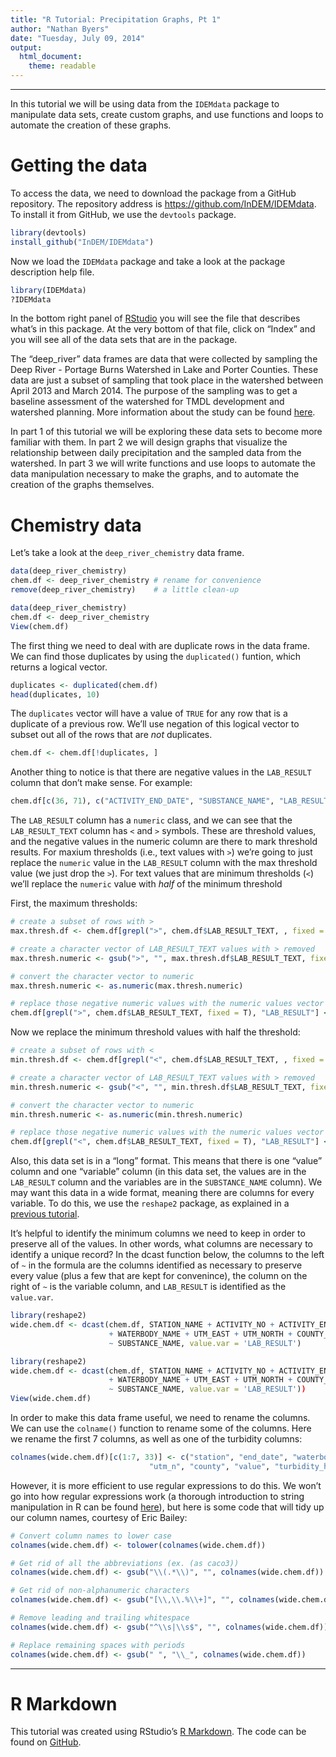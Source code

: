 ```yaml
---
title: "R Tutorial: Precipitation Graphs, Pt 1"
author: "Nathan Byers"
date: "Tuesday, July 09, 2014"
output:
  html_document:
    theme: readable
---
```


--------------------------------------------------------------------------------

In this tutorial we will be using data from the `IDEMdata` package to manipulate
data sets, create custom graphs, and use functions and loops to automate the 
creation of these graphs. 

# Getting the data

To access the data, we need to download the package from a GitHub repository. The 
repository address is <a href="https://github.com/InDEM/IDEMdata" target="_blank">https://github.com/InDEM/IDEMdata</a>. To install it from GitHub, we use the `devtools` package.

```r
library(devtools)
install_github("InDEM/IDEMdata")
```

Now we load the `IDEMdata` package and take a look at the package description
help file.

```r
library(IDEMdata)
?IDEMdata
```

In the bottom right panel of <a href="rstudio.com" target="_blank">RStudio</a> 
you will see the file that describes what's in this package. At the very bottom 
of that file, click on "Index" and you will see all of the data sets that are in
the package. 

The "deep_river" data frames are data that were collected by sampling the 
Deep River - Portage Burns Watershed in Lake and Porter Counties. These data are
just a subset of sampling that took place in the watershed between April 2013
and March 2014. The purpose of the sampling was to get a baseline assessment of
the watershed for TMDL development and watershed planning. More information about
the study can be found <a href="http://www.in.gov/idem/nps/3893.htm" target="_blank">here</a>.

In part 1 of this tutorial we will be exploring these data sets
to become more familiar with them. In part 2 we will design graphs that visualize
the relationship between daily precipitation and the sampled data from the 
watershed. In part 3 we will write functions and use loops to automate the data 
manipulation necessary to make the graphs, and to automate the creation of the 
graphs themselves.

# Chemistry data

Let's take a look at the `deep_river_chemistry` data frame. 

```r
data(deep_river_chemistry)
chem.df <- deep_river_chemistry # rename for convenience
remove(deep_river_chemistry)    # a little clean-up

```

```r
data(deep_river_chemistry)
chem.df <- deep_river_chemistry
View(chem.df)
```

The first thing we need to deal with are duplicate rows in the data frame. We
can find those duplicates by using the `duplicated()` funtion, which returns a 
logical vector.

```r
duplicates <- duplicated(chem.df) 
head(duplicates, 10)
```

The `duplicates` vector will have a value of `TRUE` for any row that is a duplicate
of a previous row. We'll use negation of this logical vector to subset out all
of the rows that are _not_ duplicates.

```r
chem.df <- chem.df[!duplicates, ]
```

Another thing to notice is that there are negative values in the `LAB_RESULT` 
column that don't make sense. For example:

```r
chem.df[c(36, 71), c("ACTIVITY_END_DATE", "SUBSTANCE_NAME", "LAB_RESULT", "LAB_RESULT_TEXT")]
```

The `LAB_RESULT` column has a `numeric` class, and we can see that the `LAB_RESULT_TEXT`
column has `<` and `>` symbols. These are threshold values, and the negative values
in the numeric column are there to mark threshold results. For maxium thresholds
(i.e., text values with `>`) we're going to just replace the `numeric` value in 
the `LAB_RESULT` column with the max threshold value (we just drop the `>`). 
For text values that are minimum thresholds (`<`) we'll replace the `numeric` 
value with _half_ of the minimum threshold

First, the maximum thresholds:

```r
# create a subset of rows with >
max.thresh.df <- chem.df[grepl(">", chem.df$LAB_RESULT_TEXT, , fixed = T), ]

# create a character vector of LAB_RESULT_TEXT values with > removed
max.thresh.numeric <- gsub(">", "", max.thresh.df$LAB_RESULT_TEXT, fixed = T)

# convert the character vector to numeric
max.thresh.numeric <- as.numeric(max.thresh.numeric)

# replace those negative numeric values with the numeric values vector
chem.df[grepl(">", chem.df$LAB_RESULT_TEXT, fixed = T), "LAB_RESULT"] <- max.thresh.numeric
```

Now we replace the minimum threshold values with half the threshold:

```r
# create a subset of rows with <
min.thresh.df <- chem.df[grepl("<", chem.df$LAB_RESULT_TEXT, , fixed = T), ]

# create a character vector of LAB_RESULT_TEXT values with > removed
min.thresh.numeric <- gsub("<", "", min.thresh.df$LAB_RESULT_TEXT, fixed = T)

# convert the character vector to numeric
min.thresh.numeric <- as.numeric(min.thresh.numeric)

# replace those negative numeric values with the numeric values vector
chem.df[grepl("<", chem.df$LAB_RESULT_TEXT, fixed = T), "LAB_RESULT"] <- min.thresh.numeric/2
```

Also, this data set is in a "long" format. This 
means that there is one "value" column and one "variable" column (in this data 
set, the values are in the `LAB_RESULT` column and the variables are in the 
`SUBSTANCE_NAME` column). We may want this data in a wide format, meaning there 
are columns for every variable. To do this, we use the `reshape2` package, as 
explained in a <a href="http://rpubs.com/NateByers/manipRidem"
target="_blank">previous tutorial</a>.

It's helpful to identify the minimum columns we need to keep in order to preserve 
all of the values. In other words, what columns are necessary to identify a 
unique record? In the dcast function below, the columns to the left of `~` in the 
formula are the columns identified as necessary to preserve every value (plus a 
few that are kept for convenince), the column on the right of `~` is the variable 
column, and `LAB_RESULT` is identified as the `value.var`. 

```r
library(reshape2)
wide.chem.df <- dcast(chem.df, STATION_NAME + ACTIVITY_NO + ACTIVITY_END_DATE 
                      + WATERBODY_NAME + UTM_EAST + UTM_NORTH + COUNTY_NAME 
                      ~ SUBSTANCE_NAME, value.var = 'LAB_RESULT')
```

```r
library(reshape2)
wide.chem.df <- dcast(chem.df, STATION_NAME + ACTIVITY_NO + ACTIVITY_END_DATE 
                      + WATERBODY_NAME + UTM_EAST + UTM_NORTH + COUNTY_NAME 
                      ~ SUBSTANCE_NAME, value.var = 'LAB_RESULT'))
View(wide.chem.df)
```

In order to make this data frame useful, we need to rename the columns. We can
use the `colname()` function to rename some of the columns. Here we rename the first
7 columns, as well as one of the turbidity columns:

```r
colnames(wide.chem.df)[c(1:7, 33)] <- c("station", "end_date", "waterbody", "utm_e",
                               "utm_n", "county", "value", "turbidity_hach")
```

However, it is more efficient to use regular expressions to do this. We won't go
into how regular expressions work (a thorough introduction to string manipulation
in R can be found
<a href="http://gastonsanchez.com/Handling_and_Processing_Strings_in_R.pdf" 
target="_blank">here</a>), but here is some code that will tidy up our column
names, courtesy of Eric Bailey:

```r
# Convert column names to lower case
colnames(wide.chem.df) <- tolower(colnames(wide.chem.df))

# Get rid of all the abbreviations (ex. (as caco3))
colnames(wide.chem.df) <- gsub("\\(.*\\)", "", colnames(wide.chem.df)) 

# Get rid of non-alphanumeric characters
colnames(wide.chem.df) <- gsub("[\\,\\.%\\+]", "", colnames(wide.chem.df)) 

# Remove leading and trailing whitespace
colnames(wide.chem.df) <- gsub("^\\s|\\s$", "", colnames(wide.chem.df)) 

# Replace remaining spaces with periods
colnames(wide.chem.df) <- gsub(" ", "\\_", colnames(wide.chem.df)) 
```

-------------------------------------------------------------------------------

# R Markdown

This tutorial was created using RStudio's <a href="http://rmarkdown.rstudio.com/"
target="_blank">R Markdown</a>. The code can be found on <a href="https://github.com/NateByers/precipRidem"
target="_blank">GitHub</a>.

